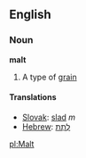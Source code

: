 ==English==
=== Noun ===
'''malt'''
#A type of [[grain]]
==== Translations ====
*[[Slovak]]: [[slad]] ''m''
*[[Hebrew]]: [[לֶתֶת]]

[[pl:Malt]]